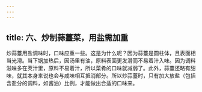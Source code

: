 ```yaml
---
---
---
```

title: 六、炒制蒜薹菜，用盐需加重
---




炒蒜薹用盐调味时，口味应重一些。这是为什么呢？因为蒜薹是圆柱体，且表面相当光滑。当下锅加热后，因汤里有油，原料表面更发滑而不易着汁入味。因为调料滋味多在芡汁里，原料不易着汁，所以菜肴的口味就减弱了。此外，蒜薹还略有甜味，就其本身来说也会与咸味相互抵消部分。所以炒蒜薹时，只有加大放盐（包括含盐分的调料，如酱油）比例，才能做出合适的口味来。